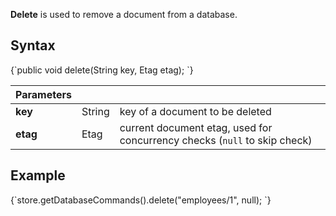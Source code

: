
**Delete** is used to remove a document from a database.

## Syntax

<TabItem value="delete_1" label="delete_1">
<CodeBlock language="java">
{`public void delete(String key, Etag etag);
`}
</CodeBlock>
</TabItem>

| Parameters | | |
| ------------- | ------------- | ----- |
| **key** | String | key of a document to be deleted |
| **etag** | Etag | current document etag, used for concurrency checks (`null` to skip check) |

## Example

<TabItem value="delete_2" label="delete_2">
<CodeBlock language="java">
{`store.getDatabaseCommands().delete("employees/1", null);
`}
</CodeBlock>
</TabItem>


